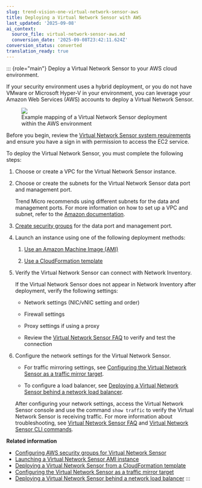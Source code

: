 ```yaml
---
slug: trend-vision-one-virtual-network-sensor-aws
title: Deploying a Virtual Network Sensor with AWS
last_updated: '2025-09-08'
ai_context:
  source_file: virtual-network-sensor-aws.md
  conversion_date: '2025-09-08T23:42:11.624Z'
conversion_status: converted
translation_ready: true
---
```


::: {role="main"}
Deploy a Virtual Network Sensor to your AWS cloud environment.

If your security environment uses a hybrid deployment, or you do not have VMware or Microsoft Hyper-V in your environment, you can leverage your Amazon Web Services (AWS) accounts to deploy a Virtual Network Sensor.

<figure>
<img src="./images/AWS_VNS=GUID-6b88d3c8-219c-44c0-b5e7-4bed21f2ce11.webp" />
<figcaption>Example mapping of a Virtual Network Sensor deployment within the AWS environment</figcaption>
</figure>

Before you begin, review the [Virtual Network Sensor system requirements](network-sensor-sys-reqs.mdx) and ensure you have a sign in with permission to access the EC2 service.

To deploy the Virtual Network Sensor, you must complete the following steps:

1.  Choose or create a VPC for the Virtual Network Sensor instance.

2.  Choose or create the subnets for the Virtual Network Sensor data port and management port.

    Trend Micro recommends using different subnets for the data and management ports. For more information on how to set up a VPC and subnet, refer to the [Amazon documentation](https://docs.aws.amazon.com/index.mdx).

3.  [Create security groups](aws-security-groups-network-sensor.mdx) for the data port and management port.

4.  Launch an instance using one of the following deployment methods:

    1.  [Use an Amazon Machine Image (AMI)](launching-ami-instance.mdx)

    2.  [Use a CloudFormation template](deploy-vns-cf-template.mdx)

5.  Verify the Virtual Network Sensor can connect with Network Inventory.

    If the Virtual Network Sensor does not appear in Network Inventory after deployment, verify the following settings:

    - Network settings (NIC/vNIC setting and order)

    - Firewall settings

    - Proxy settings if using a proxy

    - Review the [Virtual Network Sensor FAQ](virtual-network-sensor-faqs.mdx) to verify and test the connection

6.  Configure the network settings for the Virtual Network Sensor.

    - For traffic mirroring settings, see [Configuring the Virtual Network Sensor as a traffic mirror target](network-sensor-traffic-mirror.mdx).

    - To configure a load balancer, see [Deploying a Virtual Network Sensor behind a network load balancer](network-behind-load-balancer.mdx).

    After configuring your network settings, access the Virtual Network Sensor console and use the command `show traffic` to verify the Virtual Network Sensor is receiving traffic. For more information about troubleshooting, see [Virtual Network Sensor FAQ](virtual-network-sensor-faqs.mdx) and [Virtual Network Sensor CLI commands](virtual-network-sensor-cli-commands.mdx).

**Related information**

- [Configuring AWS security groups for Virtual Network Sensor](aws-security-groups-network-sensor.md "Prepare security groups before deploying the instance to ensure properly configured rules for the data port and management port.")
- [Launching a Virtual Network Sensor AMI instance](launching-ami-instance.md "Use an Amazon Machine Image (AMI) to deploy a Virtual Network Sensor to your cloud environment.")
- [Deploying a Virtual Network Sensor from a CloudFormation template](deploy-vns-cf-template.md "Use a CloudFormation template to deploy a Virtual Network Sensor to your cloud environment.")
- [Configuring the Virtual Network Sensor as a traffic mirror target](network-sensor-traffic-mirror.md "Configure your Virtual Network Sensor instance to receive mirrored traffic.")
- [Deploying a Virtual Network Sensor behind a network load balancer](network-behind-load-balancer.md "Configure your Virtual Network Sensor instance for use with a network load balancer (NLB).")
:::
